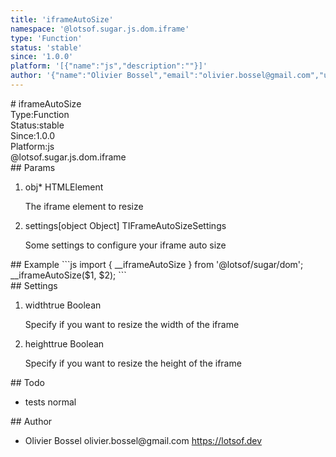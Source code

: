 ```yaml
---
title: 'iframeAutoSize'
namespace: '@lotsof.sugar.js.dom.iframe'
type: 'Function'
status: 'stable'
since: '1.0.0'
platform: '[{"name":"js","description":""}]'
author: '{"name":"Olivier Bossel","email":"olivier.bossel@gmail.com","url":"https://lotsof.dev"}'
---
```

<div class="docmap-mdx">
# iframeAutoSize
<div class="_metas">
<div class="_type"><span class="_type-label">Type:</span><span class="_type-value">Function</span></div>
<div class="_status"><span class="_status-label">Status:</span><span class="_status-value -stable">stable</span></div>
<div class="_since"><span class="_since-label">Since:</span><span class="_since-value">1.0.0</span></div>
<div class="_platform"><span class="_platform-label">Platform:</span><span class="_platform-value -js">js</span></div>
</div>
<div class="_namespace">@lotsof.sugar.js.dom.iframe</div>
<div class="_params">
## Params
<ol class="_list">
<li class="_item">
<span class="_name">obj<span class="_required">*</span></span><span class="_default"></span> <span class="_type">HTMLElement</span>
<p class="_description">The iframe element to resize</p>
</li>
<li class="_item">
<span class="_name">settings</span><span class="_default">&lsqb;object Object&rsqb;</span> <span class="_type">TIFrameAutoSizeSettings</span>
<p class="_description">Some settings to configure your iframe auto size</p>
</li>
</ol>
</div>
<div class="_examples">
## Example
```js
import { __iframeAutoSize } from '@lotsof/sugar/dom';
__iframeAutoSize($1, $2);
```
</div>
<div class="_settings">
## Settings
<ol class="_list">
<li class="_item">
<span class="_name">width</span><span class="_default">true</span> <span class="_type">Boolean</span>
<p class="_description">Specify if you want to resize the width of the iframe</p>
</li>
<li class="_item">
<span class="_name">height</span><span class="_default">true</span> <span class="_type">Boolean</span>
<p class="_description">Specify if you want to resize the height of the iframe</p>
</li>
</ol>
</div>
<div class="_todo">
## Todo
<ul class="_list">
<li class="_item">
<span class="_description">tests</span>
<span class="_priority -normal">normal</span>
</li>
</ul>
</div>
<div class="_author">
## Author
<ul class="_list">
<li class="_item">
<span class="_name">Olivier Bossel</span>
<span class="_email">olivier.bossel@gmail.com</span>
<a href="https://lotsof.dev" target="_blank" class="_url">https://lotsof.dev</a>
</li>
</ul>
</div>
</div>